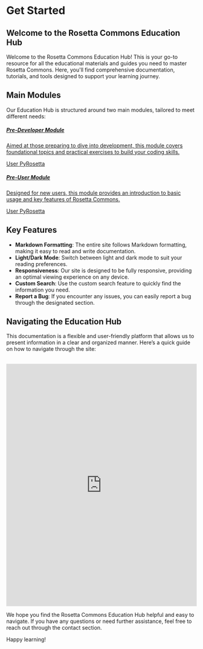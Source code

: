 # Get Started
 
 
##  Welcome to the Rosetta Commons Education Hub

Welcome to the Rosetta Commons Education Hub! This is your go-to resource for all the educational materials and guides you need to master Rosetta Commons. Here, you'll find comprehensive documentation, tutorials, and tools designed to support your learning journey.

## Main Modules

Our Education Hub is structured around two main modules, tailored to meet different needs:
<a href="/documents/preuser">
    <div class="block mt-2 max-w-full p-6 bg-white border border-gray-200 rounded-lg shadow hover:bg-gray-100 dark:bg-gray-800 dark:border-gray-700 dark:hover:bg-gray-700">
        <h5 class="mb-2 text-2xl font-bold tracking-tight text-gray-900 dark:text-white"> Pre-Developer Module</h5>
        <p class="font-normal text-gray-700 dark:text-gray-400">Aimed at those preparing to dive into development, this module covers foundational topics and practical exercises to build your coding skills.</p>
        <span class="bg-blue-100 text-blue-800 text-xs font-medium me-2 px-2.5 py-0.5 rounded dark:bg-blue-900 dark:text-blue-300">User</span>
        <span class="bg-blue-100 text-blue-800 text-xs font-medium me-2 px-2.5 py-0.5 rounded dark:bg-blue-900 dark:text-blue-300">PyRosetta</span>
    </div>
</a>

<a href="/documents/predeveloper">
        <div class="block mt-2 max-w-full p-6 bg-white border border-gray-200 rounded-lg shadow hover:bg-gray-100 dark:bg-gray-800 dark:border-gray-700 dark:hover:bg-gray-700">
        <h5 class="mb-2 text-2xl font-bold tracking-tight text-gray-900 dark:text-white"> Pre-User Module</h5>
        <p class="font-normal text-gray-700 dark:text-gray-400">Designed for new users, this module provides an introduction to basic usage and key features of Rosetta Commons.</p>
        <span class="bg-blue-100 text-blue-800 text-xs font-medium me-2 px-2.5 py-0.5 rounded dark:bg-blue-900 dark:text-blue-300">User</span>
        <span class="bg-blue-100 text-blue-800 text-xs font-medium me-2 px-2.5 py-0.5 rounded dark:bg-blue-900 dark:text-blue-300">PyRosetta</span>
    </div>
</a>



## Key Features

- **Markdown Formatting**: The entire site follows Markdown formatting, making it easy to read and write documentation.
- **Light/Dark Mode**: Switch between light and dark mode to suit your reading preferences.
- **Responsiveness**: Our site is designed to be fully responsive, providing an optimal viewing experience on any device.
- **Custom Search**: Use the custom search feature to quickly find the information you need.
- **Report a Bug**: If you encounter any issues, you can easily report a bug through the designated section.

## Navigating the Education Hub

This documentation is a flexible and user-friendly platform that allows us to present information in a clear and organized manner. Here’s a quick guide on how to navigate through the site:
<br></br>

<iframe src="https://scribehow.com/embed/Navigate_and_access_specific_sections_on_a_website__Jyi1KGnUTVmhhQ9LzkRNvg" width="100%" height="640" allowfullscreen frameborder="0"></iframe>



We hope you find the Rosetta Commons Education Hub helpful and easy to navigate. If you have any questions or need further assistance, feel free to reach out through the contact section.

Happy learning!



